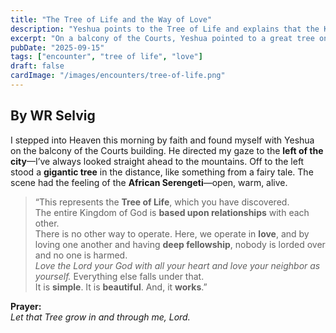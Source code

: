 ```yaml
---
title: "The Tree of Life and the Way of Love"
description: "Yeshua points to the Tree of Life and explains that the Kingdom runs on relationships and love."
excerpt: "On a balcony of the Courts, Yeshua pointed to a great tree on the horizon and said the Kingdom runs on one simple rule: love."
pubDate: "2025-09-15"
tags: ["encounter", "tree of life", "love"]
draft: false
cardImage: "/images/encounters/tree-of-life.png" 
---
```


## By WR Selvig

I stepped into Heaven this morning by faith and found myself with Yeshua on the balcony of the Courts building. He directed my gaze to the **left of the city**—I’ve always looked straight ahead to the mountains. Off to the left stood a **gigantic tree** in the distance, like something from a fairy tale. The scene had the feeling of the **African Serengeti**—open, warm, alive.

> “This represents the **Tree of Life**, which you have discovered.  
> The entire Kingdom of God is **based upon relationships** with each other.  
> There is no other way to operate. Here, we operate in **love**, and by loving one another and having **deep fellowship**, nobody is lorded over and no one is harmed.  
> *Love the Lord your God with all your heart and love your neighbor as yourself.* Everything else falls under that.  
> It is **simple**. It is **beautiful**. And, it **works**.”

**Prayer:**  
*Let that Tree grow in and through me, Lord.*

